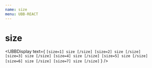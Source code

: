 ```yaml
---
name: size
menu: UBB-REACT
---
```



# size

<UBBDisplay
  text={
`[size=1] size [/size]
[size=2] size [/size]
[size=3] size [/size]
[size=4] size [/size]
[size=5] size [/size]
[size=6] size [/size]
[size=7] size [/size]`
  }
/>

